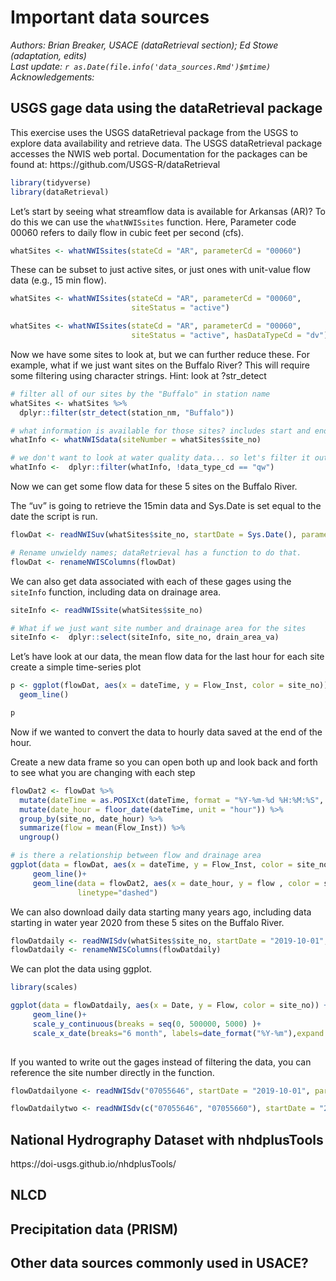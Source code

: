 # Important data sources 

*Authors: Brian Breaker, USACE (dataRetrieval section); Ed Stowe (adaptation, edits)*  
*Last update: `r as.Date(file.info('data_sources.Rmd')$mtime)`*  
*Acknowledgements: *

## USGS gage data using the dataRetrieval package

This exercise uses the USGS dataRetrieval package from the USGS to explore 
data availability and retrieve data. The USGS dataRetrieval package accesses the NWIS web portal.
Documentation for the packages can be found at: 
https://github.com/USGS-R/dataRetrieval

```r
library(tidyverse)
library(dataRetrieval)
```


Let's start by seeing what streamflow data is available for Arkansas (AR)? To do this we can use the `whatNWISsites` function.
Here, Parameter code 00060 refers to daily flow in cubic feet per second (cfs).  

```r
whatSites <- whatNWISsites(stateCd = "AR", parameterCd = "00060")
```


These can be subset to just active sites, or just ones with unit-value flow data (e.g., 15 min flow).

```r
whatSites <- whatNWISsites(stateCd = "AR", parameterCd = "00060", 
                           siteStatus = "active")

whatSites <- whatNWISsites(stateCd = "AR", parameterCd = "00060", 
                           siteStatus = "active", hasDataTypeCd = "dv")
```

Now we have some sites to look at, but we can further reduce these. For example, what if we just want sites on the Buffalo River? This will require some filtering using character strings. Hint: look at ?str_detect
```r
# filter all of our sites by the "Buffalo" in station name
whatSites <- whatSites %>% 
  dplyr::filter(str_detect(station_nm, "Buffalo"))

# what information is available for those sites? includes start and end dates
whatInfo <- whatNWISdata(siteNumber = whatSites$site_no)

# we don't want to look at water quality data... so let's filter it out
whatInfo <-  dplyr::filter(whatInfo, !data_type_cd == "qw")

```  

Now we can get some flow data for these 5 sites on the Buffalo River. 

The "uv" is going to retrieve the 15min data and Sys.Date is set equal to the date the script is run. 

```r
flowDat <- readNWISuv(whatSites$site_no, startDate = Sys.Date(), parameterCd = "00060")

# Rename unwieldy names; dataRetrieval has a function to do that.
flowDat <- renameNWISColumns(flowDat)
```

We can also get data associated with each of these gages using the `siteInfo` function, including data on drainage area.
```r
siteInfo <- readNWISsite(whatSites$site_no)

# What if we just want site number and drainage area for the sites
siteInfo <-  dplyr::select(siteInfo, site_no, drain_area_va)
```

Let's have look at our data, the mean flow data for the last hour for each site create a simple time-series plot
```r

p <- ggplot(flowDat, aes(x = dateTime, y = Flow_Inst, color = site_no)) + 
  geom_line()

p
```

Now if we wanted to convert the data to hourly data saved at the end of the hour. 

Create a new data frame so you can open both up and look back and forth to see what you are changing with each step

```r
flowDat2 <- flowDat %>% 
  mutate(dateTime = as.POSIXct(dateTime, format = "%Y-%m-%d %H:%M:%S", tz = "UTC")) %>%
  mutate(date_hour = floor_date(dateTime, unit = "hour")) %>%
  group_by(site_no, date_hour) %>%  
  summarize(flow = mean(Flow_Inst)) %>% 
  ungroup()

# is there a relationship between flow and drainage area
ggplot(data = flowDat, aes(x = dateTime, y = Flow_Inst, color = site_no)) + 
     geom_line()+
     geom_line(data = flowDat2, aes(x = date_hour, y = flow , color = site_no),
               linetype="dashed")

```

We can also download daily data starting many years ago, including data starting in water year 2020 from these 5 sites on the Buffalo River. 

```r
flowDatdaily <- readNWISdv(whatSites$site_no, startDate = "2019-10-01", parameterCd = "00060")
flowDatdaily <- renameNWISColumns(flowDatdaily)
```

We can plot the data using ggplot.
```r
library(scales)

ggplot(data = flowDatdaily, aes(x = Date, y = Flow, color = site_no)) + 
     geom_line()+
     scale_y_continuous(breaks = seq(0, 500000, 5000) )+ 
     scale_x_date(breaks="6 month", labels=date_format("%Y-%m"),expand = c(0,0) )
     


```

If you wanted to write out the gages instead of filtering the data, 
you can reference the site number directly in the function. 
```r
flowDatdailyone <- readNWISdv("07055646", startDate = "2019-10-01", parameterCd = "00060")

flowDatdailytwo <- readNWISdv(c("07055646", "07055660"), startDate = "2019-10-01", parameterCd = "00060")
```

## National Hydrography Dataset with nhdplusTools
https://doi-usgs.github.io/nhdplusTools/

## NLCD

## Precipitation data (PRISM)

## Other data sources commonly used in USACE?

